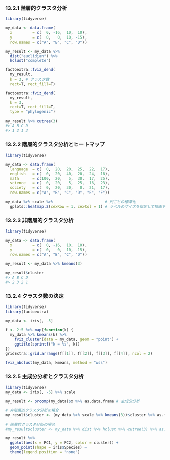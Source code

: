 ### 13.2.1 階層的クラスタ分析

```r
library(tidyverse)

my_data <- data.frame(
  x         = c(  0, -16,  10,  10),
  y         = c(  0,   0,  10, -15),
  row.names = c("A", "B", "C", "D"))

my_result <- my_data %>%
  dist("euclidian") %>%
  hclust("complete")
```

```r
factoextra::fviz_dend(
  my_result,
  k = 3, # クラスタ数
  rect=T, rect_fill=T)
```

```r
factoextra::fviz_dend(
  my_result,
  k = 3,
  rect=T, rect_fill=T,
  type = "phylogenic")
```

```r
my_result %>% cutree(3)
#> A B C D 
#> 1 2 1 3 
```

### 13.2.2 階層的クラスタ分析とヒートマップ

```r
library(tidyverse)

my_data <- data.frame(
  language  = c(  0,  20,  20,  25,  22,  17),
  english   = c(  0,  20,  40,  20,  24,  18),
  math      = c(100,  20,   5,  30,  17,  25),
  science   = c(  0,  20,   5,  25,  16,  23),
  society   = c(  0,  20,  30,   0,  21,  17),
  row.names = c("A", "B", "C", "D", "E", "F"))

my_data %>% scale %>%                       # 列ごとの標準化
  gplots::heatmap.2(cexRow = 1, cexCol = 1) # ラベルのサイズを指定して描画する．
```

### 13.2.3 非階層的クラスタ分析

```r
library(tidyverse)

my_data <- data.frame(
  x         = c(  0, -16,  10,  10),
  y         = c(  0,   0,  10, -15),
  row.names = c("A", "B", "C", "D"))

my_result <- my_data %>% kmeans(3)
```

```r
my_result$cluster
#> A B C D 
#> 2 3 2 1 
```

### 13.2.4 クラスタ数の決定

```r
library(tidyverse)
library(factoextra)

my_data <- iris[, -5]

f <- 2:5 %>% map(function(k) {
  my_data %>% kmeans(k) %>%
    fviz_cluster(data = my_data, geom = "point") +
    ggtitle(sprintf("k = %s", k))
})
gridExtra::grid.arrange(f[[1]], f[[2]], f[[3]], f[[4]], ncol = 2)
```

```r
fviz_nbclust(my_data, kmeans, method = "wss")
```

### 13.2.5 主成分分析とクラスタ分析

```r
library(tidyverse)
my_data <- iris[, -5] %>% scale

my_result <- prcomp(my_data)$x %>% as.data.frame # 主成分分析

# 非階層的クラスタ分析の場合
my_result$cluster <- (my_data %>% scale %>% kmeans(3))$cluster %>% as.factor

# 階層的クラスタ分析の場合
#my_result$cluster <- my_data %>% dist %>% hclust %>% cutree(3) %>% as.factor

my_result %>%
  ggplot(aes(x = PC1, y = PC2, color = cluster)) +
  geom_point(shape = iris$Species) +
  theme(legend.position = "none")
```

